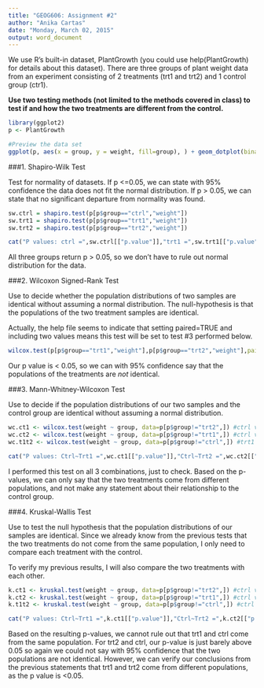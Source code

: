 ```yaml
---
title: "GEOG606: Assignment #2"
author: "Anika Cartas"
date: "Monday, March 02, 2015"
output: word_document
---
```


We use R’s built-in dataset, PlantGrowth (you could use help(PlantGrowth) for details about this dataset). There are three groups of plant weight data from an experiment consisting of 2 treatments (trt1 and trt2) and 1 control group (ctr1). 

**Use two testing methods (not limited to the methods covered in class) to test if and how the two treatments are different from the control.**

```r
library(ggplot2)
p <- PlantGrowth

#Preview the data set
ggplot(p, aes(x = group, y = weight, fill=group), ) + geom_dotplot(binaxis = "y", stackdir = "center") + ggtitle("Distribution of Weights by Group")

```

###1. Shapiro-Wilk Test

Test for normality of datasets. 
If p <=0.05, we can state with 95% confidence the data does not fit the normal distribution.
If p > 0.05, we can state that no significant departure from normality was found.

```r
sw.ctrl = shapiro.test(p[p$group=="ctrl","weight"])
sw.trt1 = shapiro.test(p[p$group=="trt1","weight"])
sw.trt2 = shapiro.test(p[p$group=="trt2","weight"])

cat("P values: ctrl =",sw.ctrl[["p.value"]],"trt1 =",sw.trt1[["p.value"]],"trt2 =",sw.trt2[["p.value"]])

```

All three groups return p > 0.05, so we don't have to rule out normal distribution for the data.

###2. Wilcoxon Signed-Rank Test

Use to decide whether the population distributions of two samples are identical without assuming a normal distribution.
The null-hypothesis is that the populations of the two treatment samples are identical.

Actually, the help file seems to indicate that setting paired=TRUE and including two values means this test will be set to test #3 performed below.

```r
wilcox.test(p[p$group=="trt1","weight"],p[p$group=="trt2","weight"],paired=TRUE,conf.level=0.95)
```
Our p value is < 0.05, so we can with 95% confidence say that the populations of the treatments are *not* identical.

###3. Mann-Whitney-Wilcoxon Test

Use to decide if the population distributions of our two samples and the control group are identical without assuming a normal distribution.

```r
wc.ct1 <- wilcox.test(weight ~ group, data=p[p$group!="trt2",]) #ctrl vs trt1
wc.ct2 <- wilcox.test(weight ~ group, data=p[p$group!="trt1",]) #ctrl vs trt2
wc.t1t2 <- wilcox.test(weight ~ group, data=p[p$group!="ctrl",]) #trt1 vs trt2

cat("P values: Ctrl~Trt1 =",wc.ct1[["p.value"]],"Ctrl~Trt2 =",wc.ct2[["p.value"]],"Trt1~Trt2 =",wc.t1t2[["p.value"]])

```

I performed this test on all 3 combinations, just to check. Based on the p-values, we can only say that the two treatments come from different populations, and not make any statement about their relationship to the control group.

###4. Kruskal-Wallis Test

Use to test the null hypothesis that the population distributions of our samples are identical. Since we already know from the previous tests that the two treatments do not come from the same population, I only need to compare each treatment with the control.

To verify my previous results, I will also compare the two treatments with each other.

```r
k.ct1 <- kruskal.test(weight ~ group, data=p[p$group!="trt2",]) #ctrl vs trt1
k.ct2 <- kruskal.test(weight ~ group, data=p[p$group!="trt1",]) #ctrl vs trt1
k.t1t2 <- kruskal.test(weight ~ group, data=p[p$group!="ctrl",]) #ctrl vs trt1

cat("P values: Ctrl~Trt1 =",k.ct1[["p.value"]],"Ctrl~Trt2 =",k.ct2[["p.value"]],"Trt1~Trt2 =",k.t1t2[["p.value"]])

```

Based on the resulting p-values, we cannot rule out that trt1 and ctrl come from the same population.
For trt2 and ctrl, our p-value is just barely above 0.05 so again we could not say with 95% confidence that the two populations are not identical.
However, we can verify our conclusions from the previous statements that trt1 and trt2 come from different populations, as the p value is <0.05.

